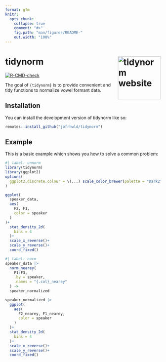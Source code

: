 ```yaml
---
format: gfm
knitr: 
  opts_chunk: 
    collapse: true
    comment: "#>"
    fig.path: "man/figures/README-"
    out.width: "100%"
---
```


<!-- README.md is generated from README.Rmd. Please edit that file -->


# tidynorm <a href="https://jofrhwld.github.io/tidynorm/"><img src="man/figures/logo.png" align="right" height="139" alt="tidynorm website" /></a>


<!-- badges: start -->
[![R-CMD-check](https://github.com/JoFrhwld/tidynorm/actions/workflows/R-CMD-check.yaml/badge.svg)](https://github.com/JoFrhwld/tidynorm/actions/workflows/R-CMD-check.yaml)
<!-- badges: end -->

The goal of `{tidynorm}` is to provide convenient and 
tidy functions to normalize vowel formant data.

## Installation

You can install the development version of tidynorm like so:

``` r
remotes::install_github("jofrhwld/tidynorm")
```

## Example

This is a basic example which shows you how to solve a common problem:

```r
#| label: unnorm
library(tidynorm)
library(ggplot2)
options(
  ggplot2.discrete.colour = \(...) scale_color_brewer(palette = "Dark2", ...)
)

ggplot(
  speaker_data,
  aes(
    F2, F1,
    color = speaker
  )
)+
  stat_density_2d(
    bins = 4
  )+
  scale_x_reverse()+
  scale_y_reverse()+
  coord_fixed()
```

```r
#| label: norm
speaker_data |> 
  norm_nearey(
    F1:F3,
    .by = speaker,
    .names = "{.col}_nearey"
  ) ->
  speaker_normalized

speaker_normalized |> 
  ggplot(
    aes(
      F2_nearey, F1_nearey,
      color = speaker
    )
  )+
  stat_density_2d(
    bins = 4
  )+
  scale_x_reverse()+
  scale_y_reverse()+
  coord_fixed()  
```

